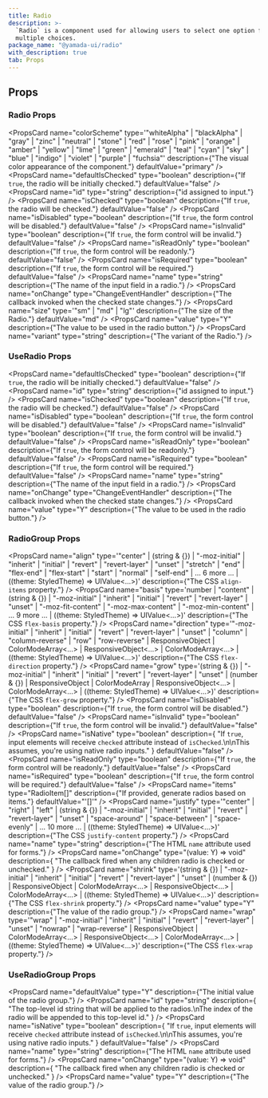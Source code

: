 ```yaml
---
title: Radio
description: >-
  `Radio` is a component used for allowing users to select one option from
  multiple choices.
package_name: "@yamada-ui/radio"
with_description: true
tab: Props
---
```


## Props

### Radio Props

<PropsCard
  name="colorScheme"
  type='"whiteAlpha" | "blackAlpha" | "gray" | "zinc" | "neutral" | "stone" | "red" | "rose" | "pink" | "orange" | "amber" | "yellow" | "lime" | "green" | "emerald" | "teal" | "cyan" | "sky" | "blue" | "indigo" | "violet" | "purple" | "fuchsia"'
  description={"The visual color appearance of the component."}
  defaultValue="primary"
/>
<PropsCard
  name="defaultIsChecked"
  type="boolean"
  description={"If `true`, the radio will be initially checked."}
  defaultValue="false"
/>
<PropsCard name="iconProps" type='HTMLUIProps<"span">' />
<PropsCard name="id" type="string" description={"id assigned to input."} />
<PropsCard name="inputProps" type="InputHTMLAttributes<HTMLInputElement>" />
<PropsCard
  name="isChecked"
  type="boolean"
  description={"If `true`, the radio will be checked."}
  defaultValue="false"
/>
<PropsCard
  name="isDisabled"
  type="boolean"
  description={"If `true`, the form control will be disabled."}
  defaultValue="false"
/>
<PropsCard
  name="isInvalid"
  type="boolean"
  description={"If `true`, the form control will be invalid."}
  defaultValue="false"
/>
<PropsCard
  name="isReadOnly"
  type="boolean"
  description={"If `true`, the form control will be readonly."}
  defaultValue="false"
/>
<PropsCard
  name="isRequired"
  type="boolean"
  description={"If `true`, the form control will be required."}
  defaultValue="false"
/>
<PropsCard name="labelProps" type='HTMLUIProps<"span">' />
<PropsCard
  name="name"
  type="string"
  description={"The name of the input field in a radio."}
/>
<PropsCard
  name="onChange"
  type="ChangeEventHandler<HTMLInputElement>"
  description={"The callback invoked when the checked state changes."}
/>
<PropsCard
  name="size"
  type='"sm" | "md" | "lg"'
  description={"The size of the Radio."}
  defaultValue="md"
/>
<PropsCard
  name="value"
  type="Y"
  description={"The value to be used in the radio button."}
/>
<PropsCard
  name="variant"
  type="string"
  description={"The variant of the Radio."}
/>

### UseRadio Props

<PropsCard
  name="defaultIsChecked"
  type="boolean"
  description={"If `true`, the radio will be initially checked."}
  defaultValue="false"
/>
<PropsCard name="id" type="string" description={"id assigned to input."} />
<PropsCard
  name="isChecked"
  type="boolean"
  description={"If `true`, the radio will be checked."}
  defaultValue="false"
/>
<PropsCard
  name="isDisabled"
  type="boolean"
  description={"If `true`, the form control will be disabled."}
  defaultValue="false"
/>
<PropsCard
  name="isInvalid"
  type="boolean"
  description={"If `true`, the form control will be invalid."}
  defaultValue="false"
/>
<PropsCard
  name="isReadOnly"
  type="boolean"
  description={"If `true`, the form control will be readonly."}
  defaultValue="false"
/>
<PropsCard
  name="isRequired"
  type="boolean"
  description={"If `true`, the form control will be required."}
  defaultValue="false"
/>
<PropsCard
  name="name"
  type="string"
  description={"The name of the input field in a radio."}
/>
<PropsCard
  name="onChange"
  type="ChangeEventHandler<HTMLInputElement>"
  description={"The callback invoked when the checked state changes."}
/>
<PropsCard
  name="value"
  type="Y"
  description={"The value to be used in the radio button."}
/>

### RadioGroup Props

<PropsCard
  name="align"
  type='"center" | (string & {}) | "-moz-initial" | "inherit" | "initial" | "revert" | "revert-layer" | "unset" | "stretch" | "end" | "flex-end" | "flex-start" | "start" | "normal" | "self-end" | ... 6 more ... | ((theme: StyledTheme) => UIValue<...>)'
  description={"The CSS `align-items` property."}
/>
<PropsCard
  name="basis"
  type='number | "content" | (string & {}) | "-moz-initial" | "inherit" | "initial" | "revert" | "revert-layer" | "unset" | "-moz-fit-content" | "-moz-max-content" | "-moz-min-content" | ... 9 more ... | ((theme: StyledTheme) => UIValue<...>)'
  description={"The CSS `flex-basis` property."}
/>
<PropsCard
  name="direction"
  type='"-moz-initial" | "inherit" | "initial" | "revert" | "revert-layer" | "unset" | "column" | "column-reverse" | "row" | "row-reverse" | ResponsiveObject<FlexDirection> | ColorModeArray<...> | ResponsiveObject<...> | ColorModeArray<...> | ((theme: StyledTheme) => UIValue<...>)'
  description={"The CSS `flex-direction` property."}
/>
<PropsCard
  name="grow"
  type='(string & {}) | "-moz-initial" | "inherit" | "initial" | "revert" | "revert-layer" | "unset" | (number & {}) | ResponsiveObject<FlexGrow> | ColorModeArray<FlexGrow> | ResponsiveObject<...> | ColorModeArray<...> | ((theme: StyledTheme) => UIValue<...>)'
  description={"The CSS `flex-grow` property."}
/>
<PropsCard
  name="isDisabled"
  type="boolean"
  description={"If `true`, the form control will be disabled."}
  defaultValue="false"
/>
<PropsCard
  name="isInvalid"
  type="boolean"
  description={"If `true`, the form control will be invalid."}
  defaultValue="false"
/>
<PropsCard
  name="isNative"
  type="boolean"
  description={
    "If `true`, input elements will receive `checked` attribute instead of `isChecked`.\n\nThis assumes, you're using native radio inputs."
  }
  defaultValue="false"
/>
<PropsCard
  name="isReadOnly"
  type="boolean"
  description={"If `true`, the form control will be readonly."}
  defaultValue="false"
/>
<PropsCard
  name="isRequired"
  type="boolean"
  description={"If `true`, the form control will be required."}
  defaultValue="false"
/>
<PropsCard
  name="items"
  type="RadioItem<Y>[]"
  description={"If provided, generate radios based on items."}
  defaultValue="'[]'"
/>
<PropsCard
  name="justify"
  type='"center" | "right" | "left" | (string & {}) | "-moz-initial" | "inherit" | "initial" | "revert" | "revert-layer" | "unset" | "space-around" | "space-between" | "space-evenly" | ... 10 more ... | ((theme: StyledTheme) => UIValue<...>)'
  description={"The CSS `justify-content` property."}
/>
<PropsCard
  name="name"
  type="string"
  description={"The HTML `name` attribute used for forms."}
/>
<PropsCard
  name="onChange"
  type="(value: Y) => void"
  description={
    "The callback fired when any children radio is checked or unchecked."
  }
/>
<PropsCard
  name="shrink"
  type='(string & {}) | "-moz-initial" | "inherit" | "initial" | "revert" | "revert-layer" | "unset" | (number & {}) | ResponsiveObject<FlexShrink> | ColorModeArray<...> | ResponsiveObject<...> | ColorModeArray<...> | ((theme: StyledTheme) => UIValue<...>)'
  description={"The CSS `flex-shrink` property."}
/>
<PropsCard
  name="value"
  type="Y"
  description={"The value of the radio group."}
/>
<PropsCard
  name="wrap"
  type='"wrap" | "-moz-initial" | "inherit" | "initial" | "revert" | "revert-layer" | "unset" | "nowrap" | "wrap-reverse" | ResponsiveObject<FlexWrap> | ColorModeArray<...> | ResponsiveObject<...> | ColorModeArray<...> | ((theme: StyledTheme) => UIValue<...>)'
  description={"The CSS `flex-wrap` property."}
/>

### UseRadioGroup Props

<PropsCard
  name="defaultValue"
  type="Y"
  description={"The initial value of the radio group."}
/>
<PropsCard
  name="id"
  type="string"
  description={
    "The top-level id string that will be applied to the radios.\nThe index of the radio will be appended to this top-level id."
  }
/>
<PropsCard
  name="isNative"
  type="boolean"
  description={
    "If `true`, input elements will receive `checked` attribute instead of `isChecked`.\n\nThis assumes, you're using native radio inputs."
  }
  defaultValue="false"
/>
<PropsCard
  name="name"
  type="string"
  description={"The HTML `name` attribute used for forms."}
/>
<PropsCard
  name="onChange"
  type="(value: Y) => void"
  description={
    "The callback fired when any children radio is checked or unchecked."
  }
/>
<PropsCard
  name="value"
  type="Y"
  description={"The value of the radio group."}
/>
